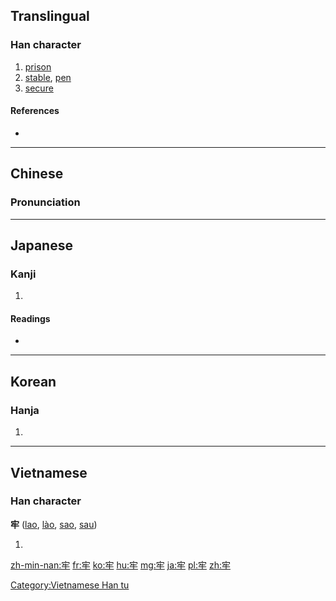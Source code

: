 ==Translingual==

===Han character===
{{Han char|rn=93|rad=牛|as=03|sn=7|four=3050<sub>2</sub>|canj=十竹手 (JHQ)|ids=⿱[[宀]][[牛]]}}

# [[prison]]
# [[stable]], [[pen]]
# [[secure]]

====References====
* {{Han ref|kx=0698.010|dkj=19934|dj=1110.020|hdz=31802.060|uh=7262|ud=29282|bh=A863|bd=43107}}

----

==Chinese==
{{zh-hanzi-box|[[牢]]}}

===Pronunciation===
{{zh-pron
|m=láo
|c=lou4
|mc=y
|oc=y
|ma=Zh-láo.ogg
|cat=n,a
}}

----

==Japanese==

===Kanji===
{{ja-kanji|grade=|rs=牛03}}

# {{defn|lang=ja|sort=牛03}}

====Readings====
* {{ja-readings|on=[[ろう]] (rō)|kun=[[ひとや]] (hitoya), [[かたい]] (katai)}}

----

==Korean==

===Hanja===
{{ko-hanja|hangeul=[[뢰]], [[뇌]], [[로]], [[노]]|eumhun=|rv=roe, noe, ro, no|mr=roe, noe, ro, no|y=loy, noy, lo, no}}

# {{defn|lang=ko|sort=牛03}}

----

==Vietnamese==

===Han character===
'''牢''' ([[lao]], [[lào]], [[sao]], [[sau]])

# {{defn|lang=vi}}

[[Category:Vietnamese Han tu]]

[[zh-min-nan:牢]]
[[fr:牢]]
[[ko:牢]]
[[hu:牢]]
[[mg:牢]]
[[ja:牢]]
[[pl:牢]]
[[zh:牢]]